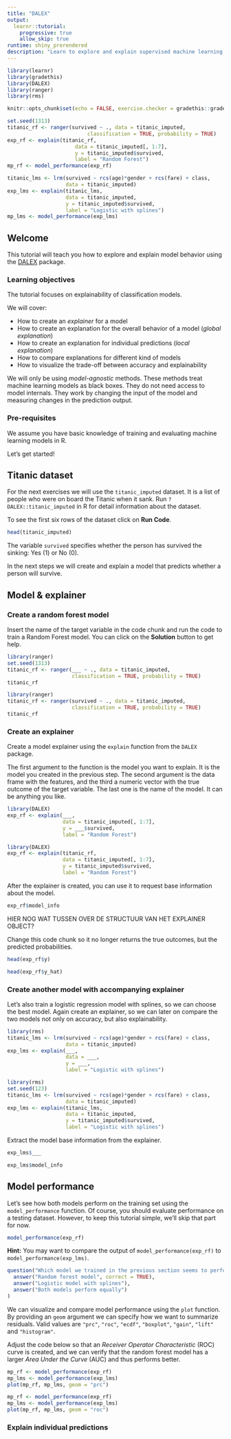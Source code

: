 ```yaml
---
title: "DALEX"
output: 
  learnr::tutorial:
    progressive: true
    allow_skip: true
runtime: shiny_prerendered
description: "Learn to explore and explain supervised machine learning models with DALEX."
---
```


```r
library(learnr)
library(gradethis)
library(DALEX)
library(ranger)
library(rms)

knitr::opts_chunk$set(echo = FALSE, exercise.checker = gradethis::grade_learnr)

set.seed(1313)
titanic_rf <- ranger(survived ~ ., data = titanic_imputed,
                          classification = TRUE, probability = TRUE)
exp_rf <- explain(titanic_rf,
                      data = titanic_imputed[, 1:7],
                      y = titanic_imputed$survived,
                      label = "Random Forest")
mp_rf <- model_performance(exp_rf)

titanic_lms <- lrm(survived ~ rcs(age)*gender + rcs(fare) + class,
                   data = titanic_imputed)
exp_lms <- explain(titanic_lms,
                   data = titanic_imputed,
                   y = titanic_imputed$survived,
                   label = "Logistic with splines")
mp_lms <- model_performance(exp_lms)
```

## Welcome

This tutorial will teach you how to explore and explain model behavior using the [DALEX](https://modeloriented.github.io/DALEX/) package.

### Learning objectives

The tutorial focuses on explainability of classification models. 

We will cover:    

+ How to create an _explainer_ for a model
+ How to create an explanation for the overall behavior of a model (_global explanation_)
+ How to create an explanation for individual predictions (_local explanation_)
+ How to compare explanations for different kind of models
+ How to visualize the trade-off between accuracy and explainability

We will only be using _model-agnostic_ methods. These methods treat machine learning models as black boxes. They do not need access to model internals. They work by changing the input of the model and measuring changes in the prediction output.

### Pre-requisites 
We assume you have basic knowledge of training and evaluating machine learning models in R.

Let's get started!

## Titanic dataset
For the next exercises we will use the `titanic_imputed` dataset. It is a list of people who were on board the Titanic when it sank. Run `?DALEX::titanic_imputed` in R for detail information about the dataset.

To see the first six rows of the dataset click on **Run Code**.   

```r
head(titanic_imputed)
```

The variable `survived` specifies whether the person has survived the sinking: Yes (1) or No (0).

In the next steps we will create and explain a model that predicts whether a person will survive.

## Model & explainer

### Create a random forest model
Insert the name of the target variable in the code chunk and run the code to train a Random Forest model. You can click on the **Solution** button to get help.

```r
library(ranger)
set.seed(1313)
titanic_rf <- ranger(___ ~ ., data = titanic_imputed,
                     classification = TRUE, probability = TRUE)
titanic_rf
```

```r
library(ranger)
titanic_rf <- ranger(survived ~ ., data = titanic_imputed,
                     classification = TRUE, probability = TRUE)
titanic_rf
```

### Create an explainer

Create a model explainer using the `explain` function from the `DALEX` package.

The first argument to the function is the model you want to explain. It is the model you created in the previous step. The second argument is the data frame with the features, and the third a numeric vector with the true outcome of the target variable. The last one is the name of the model. It can be anything you like.

```r
library(DALEX)
exp_rf <- explain(___,
                  data = titanic_imputed[, 1:7],
                  y = ___$survived,
                  label = "Random Forest")
```

```r
library(DALEX)
exp_rf <- explain(titanic_rf,
                  data = titanic_imputed[, 1:7],
                  y = titanic_imputed$survived,
                  label = "Random Forest")
```

After the explainer is created, you can use it to request base information about the model.

```r
exp_rf$model_info
```

HIER NOG WAT TUSSEN OVER DE STRUCTUUR VAN HET EXPLAINER OBJECT?

Change this code chunk so it no longer returns the true outcomes, but the predicted probabilities. 

```r
head(exp_rf$y)
```

```r
head(exp_rf$y_hat)
```

### Create another model with accompanying explainer

Let's also train a logistic regression model with splines, so we can choose the best model. Again create an explainer, so we can later on compare the two models not only on accuracy, but also explainability.

```r
library(rms)
titanic_lms <- lrm(survived ~ rcs(age)*gender + rcs(fare) + class,
                   data = titanic_imputed)
exp_lms <- explain(___,
                   data = ___,
                   y = ___,
                   label = "Logistic with splines")
```

```r
library(rms)
set.seed(123)
titanic_lms <- lrm(survived ~ rcs(age)*gender + rcs(fare) + class,
                   data = titanic_imputed)
exp_lms <- explain(titanic_lms,
                   data = titanic_imputed,
                   y = titanic_imputed$survived,
                   label = "Logistic with splines")
```

Extract the model base information from the explainer.

```r
exp_lms$___
```

```r
exp_lms$model_info
```

## Model performance

Let's see how both models perform on the training set using the `model_performance` function. Of course, you should evaluate performance on a testing dataset. However, to keep this tutorial simple, we'll skip that part for now.

```r
model_performance(exp_rf)
```

<div id="mp-rf-titanic-hint">
**Hint:** You may want to compare the output of `model_performance(exp_rf)` to `model_performance(exp_lms)`.
</div>

```r
question("Which model we trained in the previous section seems to perform better?",
  answer("Random forest model", correct = TRUE),
  answer("Logistic model with splines"),
  answer("Both models perform equally")
)
```

We can visualize and compare model performance using the `plot` function. By providing an `geom` argument we can specify how we want to summarize residuals. Valid values are `"prc"`, `"roc"`, `"ecdf"`, `"boxplot"`, `"gain"`, `"lift"` and `"histogram"`.

Adjust the code below so that an _Receiver Operator Characteristic_ (ROC) curve is created, and we can verify that the random forest model has a larger _Area Under the Curve_ (AUC) and thus performs better.

```r
mp_rf <- model_performance(exp_rf)
mp_lms <- model_performance(exp_lms)
plot(mp_rf, mp_lms, geom = "prc")
```

```r
mp_rf <- model_performance(exp_rf)
mp_lms <- model_performance(exp_lms)
plot(mp_rf, mp_lms, geom = "roc")
```

### Explain individual predictions



